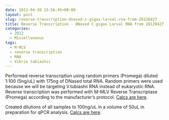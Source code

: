 ```yaml
---
date: 2012-04-30 23:56:45+00:00
layout: post
slug: reverse-transcription-dnased-c-gigas-larval-rna-from-20120427
title: Reverse Transcription - DNased C.gigas Larval RNA from 20120427
categories:
  - 2012
  - Miscellaneous
tags:
  - M-MLV
  - reverse transcription
  - RNA
  - Vibrio tubiashii
---
```


Performed reverse transcription using random primers (Promega) diluted 1:100 (5ng/uL) with 175ng of DNased total RNA. Random primers were used because we will be targeting V.tubiashii RNA instead of eukaryotic RNA. Reverse transcription was performed with M-MLV Reverse Transcriptase (Promega) according to the manufacturer's protocol. [Calcs are here](https://Calcs%20are%20here.%20%20).



Created dilutions of all samples to 100ng/uL in a volume of 50uL in preparation for qPCR analysis. [Calcs are here](https://docs.google.com/spreadsheet/ccc?key=0AmS_90rPaQMzdElfN0xId2dZWTNkVmk5Ql9ZVW4tcWc#gid=0).
